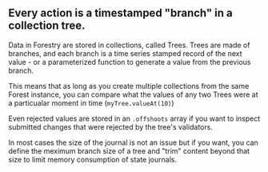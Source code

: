 ## Every action is a timestamped "branch" in a collection tree.

Data in Forestry are stored in collections, called Trees. Trees are made of branches,
and each branch is a time series stamped record of the next value - or a parameterized
function to generate a value from the previous branch.

This means that as long as you create multiple collections from the same Forest instance,
you can compare what the values of any two Trees were at a particualar moment in time
(`myTree.valueAt(10)`)

Even rejected values are stored in an `.offshoots` array
if you want to inspect submitted changes that were rejected by
the tree's validators.

In most cases the size of the journal is not an issue but if you want, you can define the
meximum branch size of a tree and "trim" content beyond that size to limit memory consumption
of state journals.
